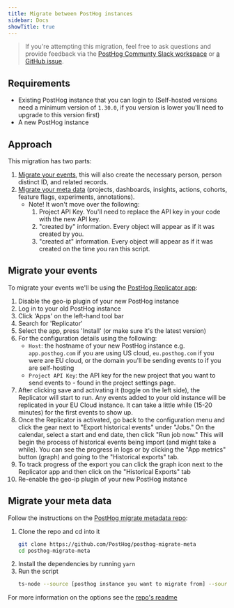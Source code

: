 ```yaml
---
title: Migrate between PostHog instances
sidebar: Docs
showTitle: true
---
```



> If you're attempting this migration, feel free to ask questions and provide feedback via the [PostHog Communty Slack workspace](/slack) or [a GitHub issue](https://github.com/PostHog/posthog.com/issues).

## Requirements

- Existing PostHog instance that you can login to (Self-hosted versions need a minimum version of `1.30.0`, if you version is lower you'll need to upgrade to this version first)
- A new PostHog instance

## Approach

This migration has two parts:
1. [Migrate your events](#migrate-your-events), this will also create the necessary person, person distinct ID, and related records.
2. [Migrate your meta data](#migrate-your-meta-data) (projects, dashboards, insights, actions, cohorts, feature flags, experiments, annotations).
   - Note! It won't move over the following:
     1. Project API Key. You'll need to replace the API key in your code with the new API key.
     2. "created by" information. Every object will appear as if it was created by you.
     3. "created at" information. Every object will appear as if it was created on the time you ran this script.

## Migrate your events

To migrate your events we'll be using the [PostHog Replicator app](/docs/apps/replicator):

1. Disable the geo-ip plugin of your new PostHog instance
2. Log in to your old PostHog instance
3. Click 'Apps' on the left-hand tool bar
4. Search for 'Replicator'
5. Select the app, press 'Install' (or make sure it's the latest version)
6. For the configuration details using the following:
   - `Host`: the hostname of your new PostHog instance e.g. `app.posthog.com` if you are using US cloud, `eu.posthog.com` if you were are EU cloud, or the domain you'll be sending events to if you are self-hosting
   - `Project API Key`: the API key for the new project that you want to send events to - found in the project settings page.
7. After clicking save and activating it (toggle on the left side), the Replicator will start to run. Any events added to your old instance will be replicated in your EU Cloud instance. It can take a little while (15-20 minutes) for the first events to show up.
8. Once the Replicator is activated, go back to the configuration menu and click the gear next to "Export historical events" under "Jobs." On the calendar, select a start and end date, then click "Run job now." This will begin the process of historical events being import (and might take a while). You can see the progress in logs or by clicking the "App metrics" button (graph) and going to the "Historical exports" tab.
9. To track progress of the export you can click the graph icon next to the Replicator app and then click on the "Historical Exports" tab
10. Re-enable the geo-ip plugin of your new PostHog instance

## Migrate your meta data

Follow the instructions on the [PostHog migrate metadata repo](https://github.com/PostHog/posthog-migrate-meta):
1. Clone the repo and cd into it
   ```bash
   git clone https://github.com/PostHog/posthog-migrate-meta
   cd posthog-migrate-meta
   ```
2. Install the dependencies by running `yarn`
3. Run the script
    ```bash
    ts-node --source [posthog instance you want to migrate from] --sourcekey [personal api key for that instance] --destination [posthog instance you want to migrate to.] --destinationkey [personal api key for destination instance]
    ```

For more information on the options see the [repo's readme](https://github.com/PostHog/posthog-migrate-meta)